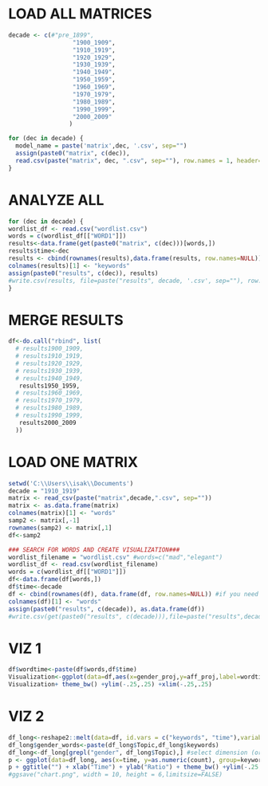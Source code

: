 # LOAD ALL MATRICES #
```{r}
decade <- c(#"pre_1899",
                  "1900_1909",
                  "1910_1919",
                  "1920_1929",
                  "1930_1939",
                  "1940_1949",
                  "1950_1959",
                  "1960_1969",
                  "1970_1979",
                  "1980_1989",
                  "1990_1999",
                  "2000_2009"
                 )

for (dec in decade) {
  model_name = paste('matrix',dec, '.csv', sep="")
  assign(paste0("matrix", c(dec)),
  read.csv(paste("matrix", dec, ".csv", sep=""), row.names = 1, header= TRUE))
}
```

# ANALYZE ALL #
```{r}
for (dec in decade) {
wordlist_df <- read.csv("wordlist.csv")
words = c(wordlist_df[["WORD1"]])
results<-data.frame(get(paste0("matrix", c(dec)))[words,])
results$time<-dec
results <- cbind(rownames(results),data.frame(results, row.names=NULL))
colnames(results)[1] <- "keywords" 
assign(paste0("results", c(dec)), results)
#write.csv(results, file=paste("results", decade, '.csv', sep=""), row.names = FALSE)
}
```

# MERGE RESULTS #
```{r}
df<-do.call("rbind", list(
  # results1900_1909,
  # results1910_1919,
  # results1920_1929,
  # results1930_1939,
  # results1940_1949,
   results1950_1959,
  # results1960_1969,
  # results1970_1979,
  # results1980_1989,
  # results1990_1999,
   results2000_2009
  ))
```

# LOAD ONE MATRIX #
```{r}
setwd('C:\\Users\\isak\\Documents')
decade = "1910_1919"
matrix <- read_csv(paste("matrix",decade,".csv", sep=""))
matrix <- as.data.frame(matrix)
colnames(matrix)[1] <- "words"
samp2 <- matrix[,-1]
rownames(samp2) <- matrix[,1]
df<-samp2

### SEARCH FOR WORDS AND CREATE VISUALIZATION###
wordlist_filename = "wordlist.csv" #words=c("mad","elegant")
wordlist_df <- read.csv(wordlist_filename)
words = c(wordlist_df[["WORD1"]])
df<-data.frame(df[words,])
df$time<-decade
df <- cbind(rownames(df), data.frame(df, row.names=NULL)) #if you need to make rownames a column
colnames(df)[1] <- "words" 
assign(paste0("results", c(decade)), as.data.frame(df))
#write.csv(get(paste0("results", c(decade))),file=paste("results",decade,'.csv', sep=""),row.names = FALSE)
```

# VIZ 1 #
```{r}
df$wordtime<-paste(df$words,df$time)
Visualization<-ggplot(data=df,aes(x=gender_proj,y=aff_proj,label=wordtime)) + geom_text()
Visualization+ theme_bw() +ylim(-.25,.25) +xlim(-.25,.25)
```

# VIZ 2 #
```{r}
df_long<-reshape2::melt(data=df, id.vars = c("keywords", "time"),variable.name = "Topic",value.name = "count")
df_long$gender_words<-paste(df_long$Topic,df_long$keywords)
df_long<-df_long[grepl("gender", df_long$Topic),] #select dimension (or remove rows containing string, if grepl is prefixed by !)
p <- ggplot(data=df_long, aes(x=time, y=as.numeric(count), group=keywords, colour=keywords)) +  geom_line(aes(linetype=keywords), size=0.5) + geom_point(aes(shape=keywords)) + geom_dl(aes(label=keywords,color=keywords), method = list("last.points", hjust=0.9))
p + ggtitle("") + xlab("Time") + ylab("Ratio") + theme_bw() +ylim(-.25,.25)+ theme(legend.position="none")
#ggsave("chart.png", width = 10, height = 6,limitsize=FALSE)
```
